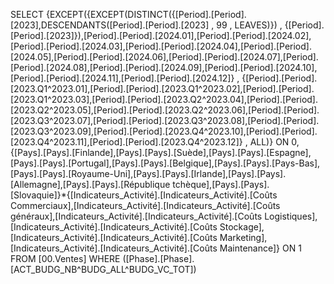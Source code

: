 SELECT {EXCEPT({EXCEPT(DISTINCT({[Period].[Period].[2023],DESCENDANTS([Period].[Period].[2023] , 99 , LEAVES)}) , {[Period].[Period].[2023]}),[Period].[Period].[2024.01],[Period].[Period].[2024.02],[Period].[Period].[2024.03],[Period].[Period].[2024.04],[Period].[Period].[2024.05],[Period].[Period].[2024.06],[Period].[Period].[2024.07],[Period].[Period].[2024.08],[Period].[Period].[2024.09],[Period].[Period].[2024.10],[Period].[Period].[2024.11],[Period].[Period].[2024.12]} , {[Period].[Period].[2023.Q1^2023.01],[Period].[Period].[2023.Q1^2023.02],[Period].[Period].[2023.Q1^2023.03],[Period].[Period].[2023.Q2^2023.04],[Period].[Period].[2023.Q2^2023.05],[Period].[Period].[2023.Q2^2023.06],[Period].[Period].[2023.Q3^2023.07],[Period].[Period].[2023.Q3^2023.08],[Period].[Period].[2023.Q3^2023.09],[Period].[Period].[2023.Q4^2023.10],[Period].[Period].[2023.Q4^2023.11],[Period].[Period].[2023.Q4^2023.12]} , ALL)} ON 0, {[Pays].[Pays].[Finlande],[Pays].[Pays].[Suède],[Pays].[Pays].[Espagne],[Pays].[Pays].[Portugal],[Pays].[Pays].[Belgique],[Pays].[Pays].[Pays-Bas],[Pays].[Pays].[Royaume-Uni],[Pays].[Pays].[Irlande],[Pays].[Pays].[Allemagne],[Pays].[Pays].[République tchèque],[Pays].[Pays].[Slovaquie]}*{[Indicateurs_Activité].[Indicateurs_Activité].[Coûts Commerciaux],[Indicateurs_Activité].[Indicateurs_Activité].[Coûts généraux],[Indicateurs_Activité].[Indicateurs_Activité].[Coûts Logistiques],[Indicateurs_Activité].[Indicateurs_Activité].[Coûts Stockage],[Indicateurs_Activité].[Indicateurs_Activité].[Coûts Marketing],[Indicateurs_Activité].[Indicateurs_Activité].[Coûts Maintenance]} ON 1 FROM [00.Ventes] WHERE ([Phase].[Phase].[ACT_BUDG_NB^BUDG_ALL^BUDG_VC_TOT])